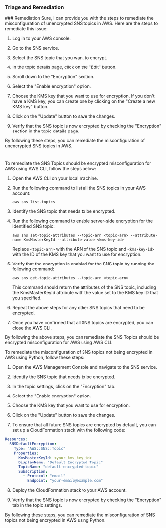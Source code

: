 
### Triage and Remediation
<Tabs>
<Tab title='Remediation'>
### Remediation

<AccordionGroup>
<Accordion title='Using Console' defaultOpen='true'>
Sure, I can provide you with the steps to remediate the misconfiguration of unencrypted SNS topics in AWS. Here are the steps to remediate this issue:

1. Log in to your AWS console.

2. Go to the SNS service.

3. Select the SNS topic that you want to encrypt.

4. In the topic details page, click on the "Edit" button.

5. Scroll down to the "Encryption" section.

6. Select the "Enable encryption" option.

7. Choose the KMS key that you want to use for encryption. If you don't have a KMS key, you can create one by clicking on the "Create a new KMS key" button.

8. Click on the "Update" button to save the changes.

9. Verify that the SNS topic is now encrypted by checking the "Encryption" section in the topic details page.

By following these steps, you can remediate the misconfiguration of unencrypted SNS topics in AWS.

#
</Accordion>

<Accordion title='Using CLI'>
To remediate the SNS Topics should be encrypted misconfiguration for AWS using AWS CLI, follow the steps below:

1. Open the AWS CLI on your local machine.

2. Run the following command to list all the SNS topics in your AWS account:

   ```
   aws sns list-topics
   ```

3. Identify the SNS topic that needs to be encrypted.

4. Run the following command to enable server-side encryption for the identified SNS topic:

   ```
   aws sns set-topic-attributes --topic-arn <topic-arn> --attribute-name KmsMasterKeyId --attribute-value <kms-key-id>
   ```

   Replace `<topic-arn>` with the ARN of the SNS topic and `<kms-key-id>` with the ID of the KMS key that you want to use for encryption.

5. Verify that the encryption is enabled for the SNS topic by running the following command:

   ```
   aws sns get-topic-attributes --topic-arn <topic-arn>
   ```

   This command should return the attributes of the SNS topic, including the KmsMasterKeyId attribute with the value set to the KMS key ID that you specified.

6. Repeat the above steps for any other SNS topics that need to be encrypted.

7. Once you have confirmed that all SNS topics are encrypted, you can close the AWS CLI.

By following the above steps, you can remediate the SNS Topics should be encrypted misconfiguration for AWS using AWS CLI.
</Accordion>

<Accordion title='Using Python'>
To remediate the misconfiguration of SNS topics not being encrypted in AWS using Python, follow these steps:

1. Open the AWS Management Console and navigate to the SNS service.

2. Identify the SNS topic that needs to be encrypted.

3. In the topic settings, click on the "Encryption" tab.

4. Select the "Enable encryption" option.

5. Choose the KMS key that you want to use for encryption. 

6. Click on the "Update" button to save the changes.

7. To ensure that all future SNS topics are encrypted by default, you can set up a CloudFormation stack with the following code:

```yaml
Resources:
  SNSDefaultEncryption:
    Type: "AWS::SNS::Topic"
    Properties:
      KmsMasterKeyId: <your_kms_key_id>
      DisplayName: "Default Encrypted Topic"
      TopicName: "default-encrypted-topic"
      Subscription:
        - Protocol: "email"
          Endpoint: "your-email@example.com"
```

8. Deploy the CloudFormation stack to your AWS account.

9. Verify that the SNS topic is now encrypted by checking the "Encryption" tab in the topic settings.

By following these steps, you can remediate the misconfiguration of SNS topics not being encrypted in AWS using Python.
</Accordion>

</AccordionGroup>
</Tab>
</Tabs>
